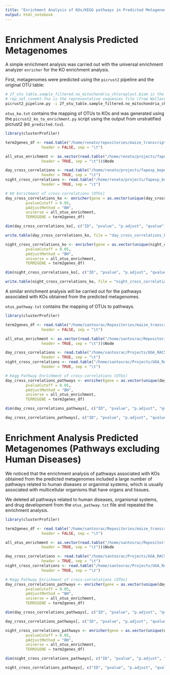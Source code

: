 ```yaml
---
title: "Enrichment Analysis of KOs/KEGG pathways in Predicted Metagenomes"
output: html_notebook
---
```


# Enrichment Analysis Predicted Metagenomes

A simple enrichment analysis was carried out with the universal enrichment analyzer `enricher` for the KO enrichment analysis.

First, metagenomes were predicted using the `picrust2` pipeline and the original OTU table:

```bash
# 2f_otu_table.sample_filtered.no_mitochondria_chloroplast.biom is the OTU table file (from Wallace et al 2018)
# rep_set_conekt.fna is the representative sequences file (from Wallace et al 2018)
picrust2_pipeline.py -i 2f_otu_table.sample_filtered.no_mitochondria_chloroplast.biom -s rep_set_conekt.fna -o picrust2_out_pipeline_not_strat -p 12 --in_traits EC,KO,PFAM
```

`otus_ko.txt` contains the mapping of OTUs to KOs and was generated using the `picrust2_ko_to_enrichment.py` script using the output from unstratified picrust2 (`KO_predicted.tsv`).

```r
library(clusterProfiler)

term2genes_df <- read.table("/home/renato/repositories/maize_transcriptome_microbiome_networks/general/otus_ko.txt",
                header = FALSE, sep = "\t")

all_otus_enrichment <- as.vector(read.table("/home/renato/projects/fapesp_bepe_pd/microbiome/co_occurrence_networks/2/day_network_zi_pi_metrics.tsv",
                header = TRUE, sep = "\t"))$Node

day_cross_correlations <- read.table("/home/renato/projects/fapesp_bepe_pd/integration_transcriptome_microbiome/transcriptome_microbiome_paper2025/SparXCC_output_day_common_samples_edgelist.tsv",
                header = TRUE, sep = "\t")
night_cross_correlations <- read.table("/home/renato/projects/fapesp_bepe_pd/integration_transcriptome_microbiome/transcriptome_microbiome_paper2025/SparXCC_output_night_common_samples_edgelist.tsv",
                header = TRUE, sep = "\t")

# KO Enrichment of cross-correlations (OTUs)
day_cross_correlations_ko <- enricher(gene = as.vector(unique(day_cross_correlations$OTU)),
         pvalueCutoff = 0.05,
         pAdjustMethod = "BH",
         universe = all_otus_enrichment,
         TERM2GENE = term2genes_df)

dim(day_cross_correlations_ko[, c("ID", "pvalue", "p.adjust", "qvalue")])

write.table(day_cross_correlations_ko, file = "day_cross_correlations_ko_enrichment.tsv", sep = "\t", quote = FALSE, row.names = FALSE)

night_cross_correlations_ko <- enricher(gene = as.vector(unique(night_cross_correlations$OTU)),
         pvalueCutoff = 0.05,
         pAdjustMethod = "BH",
         universe = all_otus_enrichment,
         TERM2GENE = term2genes_df)

dim(night_cross_correlations_ko[, c("ID", "pvalue", "p.adjust", "qvalue")])

write.table(night_cross_correlations_ko, file = "night_cross_correlations_ko_enrichment.tsv", sep = "\t", quote = FALSE, row.names = FALSE)
```

A similar enrichment analysis will be carried out for the pathways associated with KOs obtained from the predicted metagenomes.

`otus_pathway.txt` contains the mapping of OTUs to pathways.

```r
library(clusterProfiler)

term2genes_df <- read.table("/home/santosrac/Repositories/maize_transcriptome_microbiome_networks/general/otus_pathway.txt",
                header = FALSE, sep = "\t")

all_otus_enrichment <- as.vector(read.table("/home/santosrac/Repositories/maize_transcriptome_microbiome_networks/day_network_zi_pi_metrics.tsv",
                header = TRUE, sep = "\t"))$Node

day_cross_correlations <- read.table("/home/santosrac/Projects/UGA_RACS/IntegrationMetataxExpression/SparXCC_OTUs_paper/SparXCC_output_day_common_samples_edgelist.tsv",
                header = TRUE, sep = "\t")
night_cross_correlations <- read.table("/home/santosrac/Projects/UGA_RACS/IntegrationMetataxExpression/SparXCC_OTUs_paper/SparXCC_output_night_common_samples_edgelist.tsv",
                header = TRUE, sep = "\t")

# Kegg Pathway Enrichment of cross-correlations (OTUs)
day_cross_correlations_pathways <- enricher(gene = as.vector(unique(day_cross_correlations$OTU)),
         pvalueCutoff = 0.05,
         pAdjustMethod = "BH",
         universe = all_otus_enrichment,
         TERM2GENE = term2genes_df)

dim(day_cross_correlations_pathways[, c("ID", "pvalue", "p.adjust", "qvalue")])

day_cross_correlations_pathways[, c("ID", "pvalue", "p.adjust", "qvalue")]

```

# Enrichment Analysis Predicted Metagenomes (Pathways excluding Human Diseases)

We noticed that the enrichment analysis of pathways associated with KOs obtained from the predicted metagenomes included a large number of pathways related to human diseases or organimal systems, which is usually associated with multicellular organisms that have organs and tissues.

We deleted all pathways related to human diseases, organismal systems, and drug development from the `otus_pathway.txt` file and repeated the enrichment analysis.

```r
library(clusterProfiler)

term2genes_df <- read.table("/home/santosrac/Repositories/maize_transcriptome_microbiome_networks/general/otus_pathway_filtered.txt",
                header = FALSE, sep = "\t")

all_otus_enrichment <- as.vector(read.table("/home/santosrac/Repositories/maize_transcriptome_microbiome_networks/day_network_zi_pi_metrics.tsv",
                header = TRUE, sep = "\t"))$Node

day_cross_correlations <- read.table("/home/santosrac/Projects/UGA_RACS/IntegrationMetataxExpression/SparXCC_OTUs_paper/SparXCC_output_day_common_samples_edgelist.tsv",
                header = TRUE, sep = "\t")
night_cross_correlations <- read.table("/home/santosrac/Projects/UGA_RACS/IntegrationMetataxExpression/SparXCC_OTUs_paper/SparXCC_output_night_common_samples_edgelist.tsv",
                header = TRUE, sep = "\t")

# Kegg Pathway Enrichment of cross-correlations (OTUs)
day_cross_correlations_pathways <- enricher(gene = as.vector(unique(day_cross_correlations$OTU)),
         pvalueCutoff = 0.05,
         pAdjustMethod = "BH",
         universe = all_otus_enrichment,
         TERM2GENE = term2genes_df)

dim(day_cross_correlations_pathways[, c("ID", "pvalue", "p.adjust", "qvalue")])

day_cross_correlations_pathways[, c("ID", "pvalue", "p.adjust", "qvalue")]

night_cross_correlations_pathways <- enricher(gene = as.vector(unique(night_cross_correlations$OTU)),
         pvalueCutoff = 0.05,
         pAdjustMethod = "BH",
         universe = all_otus_enrichment,
         TERM2GENE = term2genes_df)

dim(night_cross_correlations_pathways[, c("ID", "pvalue", "p.adjust", "qvalue")])

night_cross_correlations_pathways[, c("ID", "pvalue", "p.adjust", "qvalue")]
```